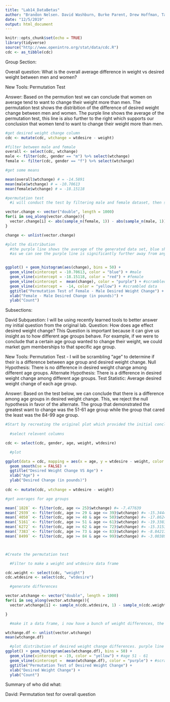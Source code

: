 ---
title: "Lab14_DataBetas"
author: "Brandon Nelsen. David Washburn, Burke Parent, Drew Hoffman, Tanner Ball"
date: "12/5/2019"
output: html_document
---

```{r setup, include=FALSE}
knitr::opts_chunk$set(echo = TRUE)
library(tidyverse)
source("http://www.openintro.org/stat/data/cdc.R")
cdc <- as_tibble(cdc)
```

Group Section:

Overall question: What is the overall average difference in weight vs desired weight between men and women?

New Tools: Permutation Test

Answer: Based on the permution test we can conclude that women on average tend to want to change their weight more than men. The permutation test shows the distribition of the difference of desired weight change between men and women. The purple line shows the average of the permutation test, this line is also further to the right which supports our conclusion that women tend to want to change their weight more than men.

```{r}

#get desired weight change column
cdc <- mutate(cdc, wtchange = wtdesire - weight)

#filter between male and female
overall <- select(cdc, wtchange)
male <- filter(cdc, gender == "m") %>% select(wtchange)
female <- filter(cdc, gender == "f") %>% select(wtchange)

#get some means

mean(overall$wtchange) # = -14.5891
mean(male$wtchange) # = -10.70613
mean(female$wtchange) # = -18.15118

#permutation test
  #i will conduct the test by filtering male and female dataset, then subtracting the values randomly as abs(female)-abs(male). this will give a histogram that shows how much more one gender wants weight change than the other. we use absolute values because we care only about how much they want to change their weight and not the direction in which the weight changes

vector.change <- vector("double", length = 1000)
for(i in seq_along(vector.change)){
  vector.change[i] <- abs(sample_n(female, 1)) - abs(sample_n(male, 1))
}

change <- unlist(vector.change)

#plot the distribution
  #the purple line shows the average of the generated data set, blue shows the average desired weight change for males, red for females, and yellow for the average of the actual data sat
  #as we can see the purple line is significantly further away from any of the other lines. since this line has a positive x-value, we can deduce that women on average want to change their weight more than men.


ggplot() + geom_histogram(aes(change), bins = 50) +
  geom_vline(xintercept = -10.70613, color = "blue") + #male
  geom_vline(xintercept = -18.15118, color = "red") + #female
  geom_vline(xintercept =  mean(change), color = "purple") + #scrambled data 
  geom_vline(xintercept =  -14, color = "yellow") + #scrambled data
  ggtitle("Permutation Test of Female - Male Desired Weight Change") +
  xlab("Female - Male Desired Change (in pounds)") +
  ylab("Count")
```

Subsections:

David Subquestion:
I will be using recently learned tools to better answer my initial question from the original lab.
Question: How does age effect desired weight change?
This Question is important because it can give us insight as to how different age groups behave. For example, if we were to conclude that a certain age group wanted to change their weight, we could market gym memberships to that specific age group.

New Tools: Permutation Test - I will be scrambling "age" to determine if their is a difference between age group and desired weight change.
Null Hypothesis: There is no difference in desired weight change among different age groups.
Alternate Hypothesis: There is a difference in desired weight change among different age groups.
Test Statistic: Average desired weight change of each age group.

Answer: Based on the test below, we can conclude that there is a difference among age groups in desired weight change. This, we reject the null hypothesis in favor of the alternate. The group that demonstrated the greatest want to change was the 51-61 age group while the group that cared the least was the 84-99 age group.

```{r}

#Start by recreating the original plot which provided the initial conclusion
  
  #select relevent columns

cdc <- select(cdc, gender, age, weight, wtdesire)

  #plot

ggplot(data = cdc, mapping = aes(x = age, y = wtdesire - weight, color = gender)) +
  geom_smooth(se = FALSE) +
  ggtitle("Desired Weight Change VS Age") +
  xlab("Age") +
  ylab("Desired Change (in pounds)")
  
cdc <- mutate(cdc, wtchange = wtdesire - weight)

#get averages for age groups

mean(`1828` <- filter(cdc, age <= 25)$wtchange) #= -7.477639
mean(`2939` <- filter(cdc, age >= 29 & age <= 39)$wtchange) #= -15.34444
mean(`4050` <- filter(cdc, age >= 40 & age <= 50)$wtchange) #= -17.86249
mean(`5161` <- filter(cdc, age >= 51 & age <= 61)$wtchange) #= -19.33836
mean(`6272` <- filter(cdc, age >= 62 & age <= 72)$wtchange) #= -15.31537
mean(`7383` <- filter(cdc, age >= 73 & age <= 83)$wtchange) #= -8.842179
mean(`8499` <- filter(cdc, age >= 84 & age <= 99)$wtchange) #= -3.003891



#Create the permutation test

  #Filter to make a weight and wtdesire data frame

cdc.weight <- select(cdc, "weight")
cdc.wtdesire <- select(cdc, "wtdesire")   

  #generate differences

vector.wtchange <- vector("double", length = 1000)
for(i in seq_along(vector.wtchange)){
  vector.wtchange[i] <- sample_n(cdc.wtdesire, 1) - sample_n(cdc.weight, 1)

}

  #make it a data frame, i now have a bunch of weight differences, the variable that was scrambled was age

wtchange.df <- unlist(vector.wtchange)
mean(wtchange.df)

  #plot distribution of desired weight change differences. purple line denotes sample mean, yellow denotes the age group of 51-61 which is the group that had the largest desired change.
ggplot() + geom_histogram(aes(wtchange.df), bins = 50) +
  geom_vline(xintercept = -19, color = "yellow") + #age 51 - 61
  geom_vline(xintercept =  mean(wtchange.df), color = "purple") + #scrambled data
  ggtitle("Permutation Test of Desired Weight Change") +
  xlab("Desired Weight Change") +
  ylab("Count")

```




Summary of who did what:

David: Permutation test for overall question